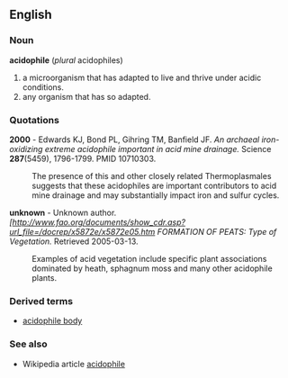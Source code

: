 ==English==
===Noun===
'''acidophile''' (''plural'' acidophiles)
# a microorganism that has adapted to live and thrive under acidic conditions.
# any organism that has so adapted.

===Quotations===
'''2000''' - Edwards KJ, Bond PL, Gihring TM, Banfield JF. ''An archaeal iron-oxidizing extreme acidophile important in acid mine drainage.'' Science '''287'''(5459), 1796-1799. PMID 10710303.
:The presence of this and other closely related Thermoplasmales suggests that these acidophiles are important contributors to acid mine drainage and may substantially impact iron and sulfur cycles.

'''unknown''' - Unknown author. ''[http://www.fao.org/documents/show_cdr.asp?url_file=/docrep/x5872e/x5872e05.htm FORMATION OF PEATS: Type of Vegetation.''  Retrieved 2005-03-13.
:Examples of acid vegetation include specific plant associations dominated by heath, sphagnum moss and many other acidophile plants.

===Derived terms===
* [[acidophile body]] <!-- see http://www.palpath.com/liver.htm -->

===See also===
* Wikipedia article [[w:Acidophile|acidophile]]